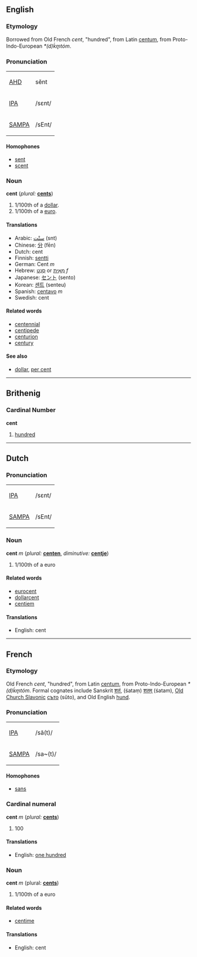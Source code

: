==English==
===Etymology===
Borrowed from Old French ''cent'', "hundred", from Latin [[centum]], from Proto-Indo-European ''*(d)ḱm̥tóm''.  

=== Pronunciation ===
{| border=1 cellpadding=5
| [[w:AHD|AHD]] || sĕnt
|-
| [[w:IPA|IPA]] || /sɛnt/
|-
| [[w:SAMPA|SAMPA]] || /sEnt/
|}

==== Homophones ====
*[[sent]]
*[[scent]]

=== Noun ===
'''cent''' (''plural:'' '''[[cents]]''')
# 1/100th of a [[dollar]].
# 1/100th of a [[euro]].

====Translations====
*Arabic: [[سنْت]] (snt)
*Chinese: [[分]] (fēn)
*Dutch: cent
*Finnish: [[sentti]]
*German: Cent ''m''
*Hebrew: [[סֶנְט]] or [[מֵאִית]] ''f''
*Japanese: [[セント]] (sento)
*Korean: [[센트]] (senteu)
*Spanish: [[centavo]] ''m''
*Swedish: cent

==== Related words ====
*[[centennial]]
*[[centipede]]
*[[centurion]]
*[[century]]

====See also====
*[[dollar]], [[per cent]]
----
==Brithenig==
===Cardinal Number===
'''cent'''

#[[hundred]]
----
==Dutch==
=== Pronunciation ===
{| border=1 cellpadding=5
| [[w:IPA|IPA]] || /sɛnt/
|-
| [[w:SAMPA|SAMPA]] || /sEnt/
|}

=== Noun ===
'''cent''' ''m'' (''plural:'' '''[[centen]]''', ''diminutive:'' '''[[centje]]''')

# 1/100th of a euro

==== Related words ====
*[[eurocent]]
*[[dollarcent]]
*[[centiem]]

====Translations====
*English: cent

----
==French==
===Etymology===
Old French ''cent'', "hundred", from Latin [[centum]], from Proto-Indo-European ''*(d)ḱm̥tóm''.  Formal cognates include Sanskrit [[शतं]], (śataṃ) [[शतम्]] (śatam), [[Old Church Slavonic]] [[съто]] (sŭto), and Old English [[hund]].

=== Pronunciation ===
{| border=1 cellpadding=5
| [[w:IPA|IPA]] ||  /sã(t)/
|-
| [[w:SAMPA|SAMPA]] || /sa~(t)/
|}

==== Homophones ====
*[[sans]]

=== Cardinal numeral ===
'''cent''' ''m'' (''plural:'' '''[[cents]]''')

# 100

====Translations====
*English: [[one hundred]]

=== Noun ===
'''cent''' ''m'' (plural: '''[[cents]]''')

# 1/100th of a euro

==== Related words ====
*[[centime]]

====Translations====
*English: cent